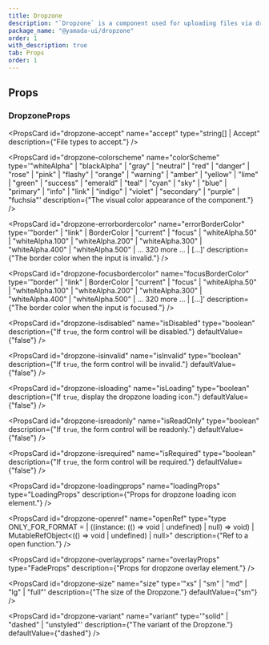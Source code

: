 ```yaml
---
title: Dropzone
description: "`Dropzone` is a component used for uploading files via drag and drop."
package_name: "@yamada-ui/dropzone"
order: 1
with_description: true
tab: Props
order: 1
---
```


## Props

### DropzoneProps

<PropsCard
  id="dropzone-accept"
  name="accept"
  type="string[] | Accept"
  description={"File types to accept."}
/>

<PropsCard
  id="dropzone-colorscheme"
  name="colorScheme"
  type='"whiteAlpha" | "blackAlpha" | "gray" | "neutral" | "red" | "danger" | "rose" | "pink" | "flashy" | "orange" | "warning" | "amber" | "yellow" | "lime" | "green" | "success" | "emerald" | "teal" | "cyan" | "sky" | "blue" | "primary" | "info" | "link" | "indigo" | "violet" | "secondary" | "purple" | "fuchsia"'
  description={"The visual color appearance of the component."}
/>

<PropsCard
  id="dropzone-errorbordercolor"
  name="errorBorderColor"
  type='"border" | "link" | BorderColor | "current" | "focus" | "whiteAlpha.50" | "whiteAlpha.100" | "whiteAlpha.200" | "whiteAlpha.300" | "whiteAlpha.400" | "whiteAlpha.500" | ... 320 more ... | [...]'
  description={"The border color when the input is invalid."}
/>

<PropsCard
  id="dropzone-focusbordercolor"
  name="focusBorderColor"
  type='"border" | "link" | BorderColor | "current" | "focus" | "whiteAlpha.50" | "whiteAlpha.100" | "whiteAlpha.200" | "whiteAlpha.300" | "whiteAlpha.400" | "whiteAlpha.500" | ... 320 more ... | [...]'
  description={"The border color when the input is focused."}
/>

<PropsCard
  id="dropzone-isdisabled"
  name="isDisabled"
  type="boolean"
  description={"If `true`, the form control will be disabled."}
  defaultValue={"false"}
/>

<PropsCard
  id="dropzone-isinvalid"
  name="isInvalid"
  type="boolean"
  description={"If `true`, the form control will be invalid."}
  defaultValue={"false"}
/>

<PropsCard
  id="dropzone-isloading"
  name="isLoading"
  type="boolean"
  description={"If `true`, display the dropzone loading icon."}
  defaultValue={"false"}
/>

<PropsCard
  id="dropzone-isreadonly"
  name="isReadOnly"
  type="boolean"
  description={"If `true`, the form control will be readonly."}
  defaultValue={"false"}
/>

<PropsCard
  id="dropzone-isrequired"
  name="isRequired"
  type="boolean"
  description={"If `true`, the form control will be required."}
  defaultValue={"false"}
/>

<PropsCard
  id="dropzone-loadingprops"
  name="loadingProps"
  type="LoadingProps"
  description={"Props for dropzone loading icon element."}
/>

<PropsCard
  id="dropzone-openref"
  name="openRef"
  type="type ONLY_FOR_FORMAT =
  | ((instance: (() => void | undefined) | null) => void)
  | MutableRefObject<(() => void | undefined) | null>"
  description={"Ref to a open function."}
/>

<PropsCard
  id="dropzone-overlayprops"
  name="overlayProps"
  type="FadeProps"
  description={"Props for dropzone overlay element."}
/>

<PropsCard
  id="dropzone-size"
  name="size"
  type='"xs" | "sm" | "md" | "lg" | "full"'
  description={"The size of the Dropzone."}
  defaultValue={"sm"}
/>

<PropsCard
  id="dropzone-variant"
  name="variant"
  type='"solid" | "dashed" | "unstyled"'
  description={"The variant of the Dropzone."}
  defaultValue={"dashed"}
/>
